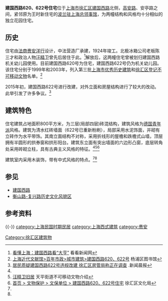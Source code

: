 {{上海市优秀历史建筑 |
省区市 = 上海市 |
名称 = 建国西路620、622号住宅 |
编号 = 3-95 |
时代 = 1924年|
所在 = [[上海市|上海市]][[徐汇区|徐汇区]][[建国西路_(上海)|建国西路]]620、622号 |
公布 = 1999年 |
图片 = [[File:620,622_West_Jianguo_Rd.JPG|border]]
}}
'''建国西路620、622号住宅'''位于[[上海市|上海市]][[徐汇区|徐汇区]][[建国西路_(上海)|建国西路]]北侧，[[高安路_(上海)|高安路]]、安亭路之间，紧邻原为王时新住宅的[[波兰驻上海总领事馆|波兰驻上海总领事馆]]，为两幢结构和风格均十分相似的独立花园住宅。
==历史==
住宅由[[赉安|法商赉安洋行]]设计，中法营造厂承建，1924年竣工。北极冰箱公司老板陈三才和政治人物[[汪精卫|汪精卫]]曾先后居住于此。<ref>[http://shanghai.kankanews.com/c/2014-03-04/0014334231.shtml 看懂上海：建国西路看“大亨”] {{Wayback|url=http://shanghai.kankanews.com/c/2014-03-04/0014334231.shtml |date=20140513011452 }}看看新闻网</ref>解放后，这两幢住宅曾被划归建国西路机关幼儿园使用。目前建国西路620号为住宅，建国西路622号仍为机关幼儿园。该住宅分别于1999年和2003年，列入第三批[[上海市优秀历史建筑|上海市优秀历史建筑]]和[[徐汇区登记不可移动文物列表|徐汇区登记不可移动文物]]名单。<ref name=yp>[http://www.yplib.org.cn/structure/jdsh/bnsz/jz_117496_1.htm 上海近代文献馆>百年市政>城市建筑>建国西路620、622号] {{Wayback|url=http://www.yplib.org.cn/structure/jdsh/bnsz/jz_117496_1.htm |date=20140513011807 }}杨浦区图书馆</ref>

2015年初，建国西路622号进行改建，对外立面和房屋结构进行了较大的改动。此举引发了许多争议。<ref>[http://sh.sina.com.cn/news/b/2015-06-11/detail-ifvmkrpv7660643.shtml 居民质疑建国西路622号违规改建 徐汇区房管局称正在调查] {{Wayback|url=http://sh.sina.com.cn/news/b/2015-06-11/detail-ifvmkrpv7660643.shtml |date=20190803185514 }}.新闻晨报</ref>
==建筑特色==
住宅建筑占地面积800平方米，为三层(局部四层)砖混结构，建筑风格为[[新艺术运动|德国青年派]]风格。建筑为清水红砖墙面（622号已重新粉刷），局部采用水泥饰面，并砌有立砖作为水平带饰。其南立面结构不对称，采用折线形的屋檐和跌檐式山墙，顶层拥有半圆形的拱券窗和拱形阳台。建筑东立面有突出墙面的六边形凸窗，底层转角处采用砖砌立柱，具有古典主义风格的特征。<ref name=yp></ref><ref name=tp>[http://tianping.xh.sh.cn/html/xh_tpwhzx/Flash_yffb/chen/chen-8.swf 汪精卫旧居] {{Wayback|url=http://tianping.xh.sh.cn/html/xh_tpwhzx/Flash_yffb/chen/chen-8.swf |date=20140513011250 }}天平街道不可移动文物介绍</ref><ref name=whj>[http://whj.xh.sh.cn/xhwh_website/HTML/xhwh/xhwh_wwbh_wbdw/Info/Detail_25766.htm 首页 > 文物保护 > 文保单位 > 建国西路620、622号住宅] {{Wayback|url=http://whj.xh.sh.cn/xhwh_website/HTML/xhwh/xhwh_wwbh_wbdw/Info/Detail_25766.htm |date=20140513011252 }}徐汇区文化局</ref>

建筑室内采用木装饰，带有中式风格的特点。<ref name=tp></ref><ref name=whj></ref>
==参见==
*[[建国西路_(上海)|建国西路]]
*[[衡山路-复兴路历史文化风貌区|衡山路-复兴路历史文化风貌区]]
==参考资料==
{{Reflist|25em}}
{{-}}
{{第三批上海市优秀历史建筑}}
[[category:上海民国时期民居|category:上海民国时期民居]]
[[category:上海西式建筑|category:上海西式建筑]]
[[Category:徐汇区建筑物|Category:徐汇区建筑物]]
[[category:赉安|category:赉安]]